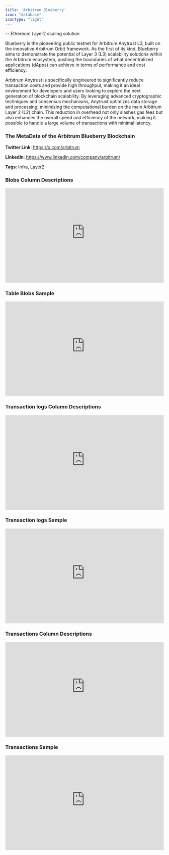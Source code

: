 ```yaml
---
title: 'Arbitrum Blueberry'
icon: "database"
iconType: "light"
---
```

-- Ethereum Layer2 scaling solution

Blueberry is the pioneering public testnet for Arbitrum Anytrust L3, built on the innovative Arbitrum Orbit framework. As the first of its kind, Blueberry aims to demonstrate the potential of Layer 3 (L3) scalability solutions within the Arbitrum ecosystem, pushing the boundaries of what decentralized applications (dApps) can achieve in terms of performance and cost efficiency.

Arbitrum Anytrust is specifically engineered to significantly reduce transaction costs and provide high throughput, making it an ideal environment for developers and users looking to explore the next generation of blockchain scalability. By leveraging advanced cryptographic techniques and consensus mechanisms, Anytrust optimizes data storage and processing, minimizing the computational burden on the main Arbitrum Layer 2 (L2) chain. This reduction in overhead not only slashes gas fees but also enhances the overall speed and efficiency of the network, making it possible to handle a large volume of transactions with minimal latency.

### The MetaData of the Arbitrum Blueberry Blockchain

**Twitter Link**: https://x.com/arbitrum

**LinkedIn**: https://www.linkedin.com/company/arbitrum/

**Tags**: Infra, Layer2

### Blobs Column Descriptions

<div>
    <iframe
        src="https://doc-embed-app.chainbasehq.com/columns/ethereum.blobs"
        width="100%"
        height="300px"
        frameBorder="0"
        scrolling="no"
    ></iframe>
</div>

### Table Blobs Sample

<div>
    <iframe
        src="https://doc-embed-app.chainbasehq.com/data/ethereum.blobs"
        width="100%"
        height="300px"
        frameBorder="0"
        scrolling="no"
    ></iframe>
</div>

### Transaction logs Column Descriptions

<div>
    <iframe
        src="https://doc-embed-app.chainbasehq.com/columns/ethereum.transaction_logs"
        width="100%"
        height="300px"
        frameBorder="0"
        scrolling="no"
    ></iframe>
</div>

### Transaction logs Sample

<div>
    <iframe
        src="https://doc-embed-app.chainbasehq.com/data/ethereum.transaction_logs"
        width="100%"
        height="300px"
        frameBorder="0"
        scrolling="no"
    ></iframe>
</div>

### Transactions Column Descriptions

<div>
    <iframe
        src="https://doc-embed-app.chainbasehq.com/columns/ethereum.transactions"
        width="100%"
        height="300px"
        frameBorder="0"
        scrolling="no"
    ></iframe>
</div>

### Transactions Sample

<div>
    <iframe
        src="https://doc-embed-app.chainbasehq.com/data/ethereum.transactions"
        width="100%"
        height="300px"
        frameBorder="0"
        scrolling="no"
    ></iframe>
</div>